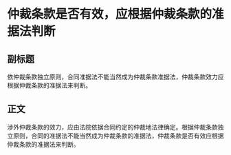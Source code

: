 # 仲裁条款是否有效，应根据仲裁条款的准据法判断
## 副标题
依仲裁条款独立原则，合同准据法不能当然成为仲裁条款准据法，仲裁条款效力应根据仲裁条款的准据法来判断。
## 正文
涉外仲裁条款的效力，应由法院依据合同约定的仲裁地法律确定。根据仲裁条款独立原则，合同的准据法不能当然成为仲裁条款的准据法，仲裁条款是否有效应根据仲裁条款的准据法来判断。
